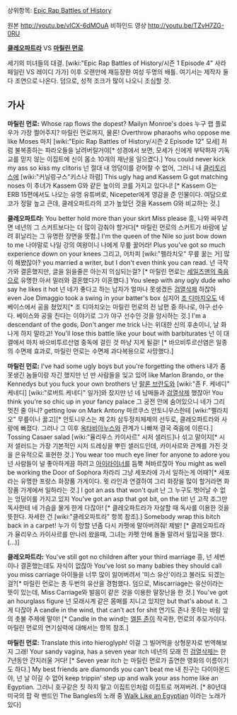 상위항목: [[Epic Rap Battles of History]]

{{{#!html
<object width="560" height="315"><param name="movie" value="https://www.youtube.com/v/vICX-6dMOuA?version=3&amp;hl=en_US"></param><param name="allowFullScreen" value="true"></param><param name="allowscriptaccess" value="always"></param><embed src="https://www.youtube.com/v/vICX-6dMOuA?version=3&amp;hl=en_US" type="application/x-shockwave-flash" width="560" height="315" allowscriptaccess="always" allowfullscreen="true"></embed></object>
}}}
원본 http://youtu.be/vICX-6dMOuA
비하인드 영상 http://youtu.be/TZvH7ZG-0RU

'''[[클레오파트라]]''' VS '''[[마릴린 먼로]]''' 

세기의 미녀들의 대결. [wiki:"Epic Rap Battles of History/시즌 1 Episode 4" 사라 페일린 VS 레이디 가가] 이후 오랜만에 재등장한 여성 두명의 배틀. 
여기서는 제작자 둘 다 조연으로 나온다. 덤으로, 성적 조크가 많이 나오니 조심할 것.

== 가사 ==
'''마릴린 먼로:'''
Whose rap flows the dopest? Mailyn Monroe's does
누구 랩 플로우가 가장 쩔어주지? 마릴린 먼로꺼지, 물론!
Overthrow pharaohs who oppose me like Moses
마치 [wiki:"Epic Rap Battles of History/시즌 2 Episode 12" 모세] 처럼 불복종하는 파라오들을 날려버릴거야[* 성경에서 보면, 모세가 신에게 부탁하자 기독교를 믿지 않는 이집트에 신이 몸소 10개의 재난을 일으켰다.]
You could never kick my ass so kiss my clitoris
넌 절대 내 엉덩이를 걷어찰 수 없어, 그러니 내 [[클리토리스]]에 [wiki:"커닐링구스"키스나 하렴]
This ugly hag and Kassem G got matching noses
이 추녀가 Kassem G와 같은 높이의 코를 가지고 있다니! [* Kassem G는 ERB 15편에서도 나오는 유명 유튜버로, Nicepeter에게 영감을 준 인물이다. 여담으로 코가 정말 높고 큰데, 클레오파트라의 코가 높았던 것을 Kassem G와 비교하는 것.]


'''클레오파트라:'''
You better hold more than your skirt Miss please
흥, 나와 싸우려면 네년의 그 스커트보다는 더 많이 감춰야 할거다[* 마릴린 먼로의 스커트가 바람에 날려 휘날리는 그 유명한 장면을 뜻함.]
I'm the queen of the Nile so just bow down to me
나야말로 나일 강의 여왕이니 나에게 무릎 꿇어라!
Plus you've got so much experience down on your knees
그리고, 어차피 [wiki:"펠라치오" 무릎 꿇는 거] 많이 해봤잖아?
you married a writer, but I don't even think you can read.
넌 극작가와 결혼했지만, 글을 읽을줄은 아는지 의심되는걸? [* 마릴린 먼로는 [[세일즈맨의 죽음]]으로 유명한 아서 밀러와 결혼했다가 이혼했다.]
You sleep with any ugly dude who say he likes it hot
넌 네가 좋다고 하는 남자가 얼마나 못생겼든 [[검열삭제]] 하잖아
even Joe Dimaggio took a swing in your batter's box
심지어 [[조 디마지오]]도 네 베이스에서 공을 쳤었지[* 조 디마치오는 마릴린 먼로의 전 남편 중 하나로, 야구 선수다. 베이스와 공을 친다는 이야기로 그가 야구 선수인 것을 암시하는 것.]
I'm a descendant of the gods, Don't anger me trick
나는 위대한 신의 후손이니, 날 화나게 하지 말라고!
You'll lose this battle like your bout with barbiturates
넌 이 대결에서 마치 바으비투르산염 중독에 걸린 것 마냥 지게 될걸! [* 바으비투르산염은 일종의 수면제 효과로, 마릴린 먼로는 수면제 과다복용으로 사망했다.] 


'''마릴린 먼로:'''
I've had some ugly boys but you're forgetting the others
내가 좀 못생긴 놈들이랑 자긴 했지만 넌 딴 사람들을 잊고 있어
like Marlon Brando, or the Kennedys but you fuck your own brothers
난 [[말론 브란도]]와 [wiki:"존 F. 케네디" 케네디] [wiki:"로버트 케네디" 일가]와 잤지만 넌 네 남매들과 [[검열삭제]] 했잖아!
You think you're so chic up in your fancy palace
그 궁전 안에 숨어있으니 네가 그리 멋진 줄 아니?
getting low on Mark Antony
마르쿠스 안토니우스한테 [wiki:"펠라치오" 무릎이나 꿇고][* 안토니우스는 제 2차 삼두정치체제의 선두로, 클레오파트라와 사랑에 빠졌다. 그러나 그 이후 [[옥타비아누스]]와 관계가 나빠져 결국 죽음에 이른다.]
Tossing Casaer salad
[wiki:"율리우스 카이사르" 시저 샐러드]나 섞고 말이지[* 시저 샐러드는 가장 기본적인 시저 드레싱을 뿌린 샐러드인데, 카이사르와 관계를 가진 것을 은유적으로 표현한 것.]
You wear too much eye liner for anyone to adore you
넌 사람들이 널 좋아하게끔 하려고 [[아이라이너]]를 듬뿍 쳐바르잖아
You might as well be working the Door of Sophora
차라리 그냥 세포라에 가서 일하는게 어때?[* 세포라는 유명한 프랑스 화장품 가게이다. 윗 라인과 연결하여 그리 화장을 많이 할거라면 화장품 가게에서 일하라는 것.]
I got an ass that won't quit
난 그 누구도 벗어날 수 없는 엉덩이를 가지고 있지
You've got an asp that got bit, on the tit!
넌 고작 조그만 독사한테 네 가슴을 물게 한게 다잖아! [* 클레오파트라가 자살할 때 독사를 이용한 것을 뜻한다. 자세한 건 [wiki:"클레오파트라" 항목 참조].]
Somebody wrap this bitch back in a carpet!
누가 이 망할 년좀 다시 카펫에 말아버려줘! 제발! [* 클레오파트라가 율리우스 카이사르를 만나러 왔을때, 그녀는 카펫 안에 돌돌 말려서 밀입국을 했다. (…)]


'''클레오파트라:'''
You've still got no children after your third marriage
흥, 넌 세번이나 결혼했는데도 자식이 없잖아
You've lost so many babies they should call you miss carriage
아이들을 너무 많이 잃어버려서 '미스 유산'이라고 불러도 되겠는걸?[* 마릴린 먼로는 총 두번의 유산을 경험했다. 덤으로, Miscarriage는 유산이라는 뜻이 있는데, Miss Carriage와 발음이 같은 것을 이용한 말장난을 한 것.]
You've got an hourglass figure
넌 모래시계 같은 몸매를 지니고 있지만
but that's about it.
그게 다잖아
A candle in the wind, that can't act for shit
연기도 존나 못하는 바람 앞의 촛불 주제에 말야! [* Candle in the wind는 [[엘튼 존]]이 작곡한, 먼로의 추모가이다. 마릴린 먼로의 연기실력에 대해서는 항목 참조.]


'''마릴린 먼로:'''
Translate this into hieroglyph!
이걸 그 빌어먹을 상형문자로 번역해보지 그래!
Your sandy vagina, has a seven year itch
네년의 모래 낀 [[검열삭제]]는 한 7년동안 간지러울 거다! [* Seven year itch 는 마릴린 먼로가 출연한 영화의 이름이기도 하다.]
My best friends are diamonds you can't beat me
내 친구는 다이아몬드야, 넌 날 이길 수 없어
keep trippin' step up and walk your ass home like an Egyptian.
그러니 호구같은 짓 하지 말고 이집트인처럼 이집트로 꺼져버려. [* 80년대 미국의 팝 락 밴드인 The Bangles의 노래 중 [http://www.youtube.com/watch?v=4nuhja7y4TM Walk Like an Egyptian] 이라는 노래가 있다]
